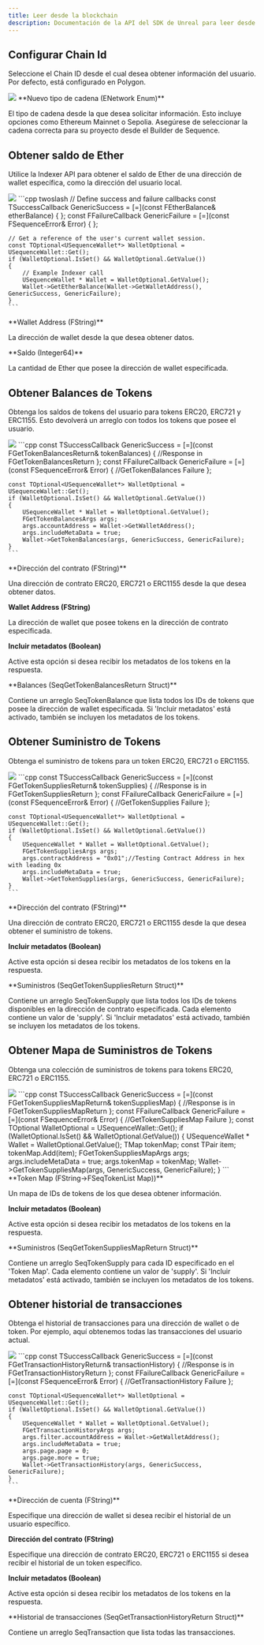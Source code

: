 ```yaml
---
title: Leer desde la blockchain
description: Documentación de la API del SDK de Unreal para leer desde la blockchain con la infraestructura de Sequence para juegos web3.
---
```


## Configurar Chain Id
Seleccione el Chain ID desde el cual desea obtener información del usuario. Por defecto, está configurado en Polygon.

<Tabs>
  <Tab title="Blueprint">
    <Frame caption="Set Chain Id">
      <img src="/images/unreal/v1/set_chain_id.png" />
    </Frame>
  </Tab>
</Tabs>

<Accordion title="Parámetros">
  **Nuevo tipo de cadena (ENetwork Enum)**

  El tipo de cadena desde la que desea solicitar información. Esto incluye opciones como Ethereum Mainnet o Sepolia. Asegúrese de seleccionar la cadena correcta para su proyecto desde el Builder de Sequence.
</Accordion>

## Obtener saldo de Ether
Utilice la Indexer API para obtener el saldo de Ether de una dirección de wallet específica, como la dirección del usuario local.

<Tabs>
  <Tab title="Blueprint">
    <Frame caption="Get Ether Balance">
      <img src="/images/unreal/v1/get_ether_balance.png" />
    </Frame>
  </Tab>

  <Tab title="C++">
    ```cpp twoslash
    // Define success and failure callbacks
    const TSuccessCallback<FEtherBalance> GenericSuccess = [=](const FEtherBalance& etherBalance) { };
    const FFailureCallback GenericFailure = [=](const FSequenceError& Error) { };

    // Get a reference of the user's current wallet session.
    const TOptional<USequenceWallet*> WalletOptional = USequenceWallet::Get();
    if (WalletOptional.IsSet() && WalletOptional.GetValue())
    {
        // Example Indexer call
        USequenceWallet * Wallet = WalletOptional.GetValue();
        Wallet->GetEtherBalance(Wallet->GetWalletAddress(), GenericSuccess, GenericFailure);
    }
    ```
  </Tab>
</Tabs>

<Accordion title="Parámetros">
  **Wallet Address (FString)**

  La dirección de wallet desde la que desea obtener datos.
</Accordion>

<Accordion title="Tipos de retorno">
  **Saldo (Integer64)**

  La cantidad de Ether que posee la dirección de wallet especificada.
</Accordion>

## Obtener Balances de Tokens
Obtenga los saldos de tokens del usuario para tokens ERC20, ERC721 y ERC1155. Esto devolverá un arreglo con todos los tokens
que posee el usuario.

<Tabs>
  <Tab title="Blueprint">
    <Frame caption="Get Token Balances">
      <img src="/images/unreal/v1/get_token_balances.png" />
    </Frame>
  </Tab>

  <Tab title="C++">
    ```cpp
    const TSuccessCallback<FGetTokenBalancesReturn> GenericSuccess = [=](const FGetTokenBalancesReturn& tokenBalances)
    {
        //Response in FGetTokenBalancesReturn
    };
    const FFailureCallback GenericFailure = [=](const FSequenceError& Error)
    {
        //GetTokenBalances Failure
    };

    const TOptional<USequenceWallet*> WalletOptional = USequenceWallet::Get();
    if (WalletOptional.IsSet() && WalletOptional.GetValue())
    {
        USequenceWallet * Wallet = WalletOptional.GetValue();
        FGetTokenBalancesArgs args;
        args.accountAddress = Wallet->GetWalletAddress();
        args.includeMetaData = true;
        Wallet->GetTokenBalances(args, GenericSuccess, GenericFailure);
    }
    ```
  </Tab>
</Tabs>

<Accordion title="Parámetros">
  **Dirección del contrato (FString)**

  Una dirección de contrato ERC20, ERC721 o ERC1155 desde la que desea obtener datos.

  **Wallet Address (FString)**

  La dirección de wallet que posee tokens en la dirección de contrato especificada.

  **Incluir metadatos (Boolean)**

  Active esta opción si desea recibir los metadatos de los tokens en la respuesta.
</Accordion>

<Accordion title="Tipos de retorno">
  **Balances (SeqGetTokenBalancesReturn Struct)**

  Contiene un arreglo SeqTokenBalance que lista todos los IDs de tokens que posee la dirección de wallet especificada. Si 'Incluir metadatos' está activado, también se incluyen los metadatos de los tokens.
</Accordion>

## Obtener Suministro de Tokens
Obtenga el suministro de tokens para un token ERC20, ERC721 o ERC1155.

<Tabs>
  <Tab title="Blueprint">
    <Frame caption="Get Token Supplies">
      <img src="/images/unreal/get_token_supplies.png" />
    </Frame>
  </Tab>

  <Tab title="C++">
    ```cpp
    const TSuccessCallback<FGetTokenSuppliesReturn> GenericSuccess = [=](const FGetTokenSuppliesReturn& tokenSupplies)
    {
        //Response is in FGetTokenSuppliesReturn
    };
    const FFailureCallback GenericFailure = [=](const FSequenceError& Error)
    {
        //GetTokenSupplies Failure
    };

    const TOptional<USequenceWallet*> WalletOptional = USequenceWallet::Get();
    if (WalletOptional.IsSet() && WalletOptional.GetValue())
    {
        USequenceWallet * Wallet = WalletOptional.GetValue();
        FGetTokenSuppliesArgs args;
        args.contractAddress = "0x01";//Testing Contract Address in hex with leading 0x
        args.includeMetaData = true;
        Wallet->GetTokenSupplies(args, GenericSuccess, GenericFailure);
    }
    ```
  </Tab>
</Tabs>

<Accordion title="Parámetros">
  **Dirección del contrato (FString)**

  Una dirección de contrato ERC20, ERC721 o ERC1155 desde la que desea obtener el suministro de tokens.

  **Incluir metadatos (Boolean)**

  Active esta opción si desea recibir los metadatos de los tokens en la respuesta.
</Accordion>

<Accordion title="Tipos de retorno">
  **Suministros (SeqGetTokenSuppliesReturn Struct)**

  Contiene un arreglo SeqTokenSupply que lista todos los IDs de tokens disponibles en la dirección de contrato especificada. Cada elemento contiene un valor de 'supply'. Si 'Incluir metadatos' está activado, también se incluyen los metadatos de los tokens.
</Accordion>

## Obtener Mapa de Suministros de Tokens
Obtenga una colección de suministros de tokens para tokens ERC20, ERC721 o ERC1155.

<Tabs>
  <Tab title="Blueprint">
    <Frame caption="Get Token Supplies Map">
      <img src="/images/unreal/get_token_supplies_map.png" />
    </Frame>
  </Tab>

  <Tab title="C++">
    ```cpp
    const TSuccessCallback<FGetTokenSuppliesMapReturn> GenericSuccess = [=](const FGetTokenSuppliesMapReturn& tokenSuppliesMap)
    {
        //Response is in FGetTokenSuppliesMapReturn
    };
    const FFailureCallback GenericFailure = [=](const FSequenceError& Error)
    {
        //GetTokenSuppliesMap Failure
    };
    const TOptional<USequenceWallet*> WalletOptional = USequenceWallet::Get();
    if (WalletOptional.IsSet() && WalletOptional.GetValue())
    {
        USequenceWallet * Wallet = WalletOptional.GetValue();
        TMap<FString, FTokenList> tokenMap;
        const TPair<FString,FTokenList> item;
        tokenMap.Add(item);
        FGetTokenSuppliesMapArgs args;
        args.includeMetaData = true;
        args.tokenMap = tokenMap;
        Wallet->GetTokenSuppliesMap(args, GenericSuccess, GenericFailure);
    }
    ```
  </Tab>
</Tabs>

<Accordion title="Parámetros">
  **Token Map (FString->FSeqTokenList Map))**

  Un mapa de IDs de tokens de los que desea obtener información.

  **Incluir metadatos (Boolean)**

  Active esta opción si desea recibir los metadatos de los tokens en la respuesta.
</Accordion>

<Accordion title="Tipos de retorno">
  **Suministros (SeqGetTokenSuppliesMapReturn Struct)**

  Contiene un arreglo SeqTokenSupply para cada ID especificado en el 'Token Map'. Cada elemento contiene un valor de 'supply'. Si 'Incluir metadatos' está activado, también se incluyen los metadatos de los tokens.
</Accordion>

## Obtener historial de transacciones
Obtenga el historial de transacciones para una dirección de wallet o de token.
Por ejemplo, aquí obtenemos todas las transacciones del usuario actual.

<Tabs>
  <Tab title="Blueprint">
    <Frame caption="Get Transaction History">
      <img src="/images/unreal/get_transaction_history.png" />
    </Frame>
  </Tab>

  <Tab title="C++">
    ```cpp
    const TSuccessCallback<FGetTransactionHistoryReturn> GenericSuccess = [=](const FGetTransactionHistoryReturn& transactionHistory)
    {
        //Response is in FGetTransactionHistoryReturn
    };
    const FFailureCallback GenericFailure = [=](const FSequenceError& Error)
    {
        //GetTransactionHistory Failure
    };

    const TOptional<USequenceWallet*> WalletOptional = USequenceWallet::Get();
    if (WalletOptional.IsSet() && WalletOptional.GetValue())
    {
        USequenceWallet * Wallet = WalletOptional.GetValue();
        FGetTransactionHistoryArgs args;
        args.filter.accountAddress = Wallet->GetWalletAddress();
        args.includeMetaData = true;
        args.page.page = 0;
        args.page.more = true;
        Wallet->GetTransactionHistory(args, GenericSuccess, GenericFailure);
    }
    ```
  </Tab>
</Tabs>

<Accordion title="Parámetros">
  **Dirección de cuenta (FString)**

  Especifique una dirección de wallet si desea recibir el historial de un usuario específico.

  **Dirección del contrato (FString)**

  Especifique una dirección de contrato ERC20, ERC721 o ERC1155 si desea recibir el historial de un token específico.

  **Incluir metadatos (Boolean)**

  Active esta opción si desea recibir los metadatos de los tokens en la respuesta.
</Accordion>

<Accordion title="Tipos de retorno">
  **Historial de transacciones (SeqGetTransactionHistoryReturn Struct)**

  Contiene un arreglo SeqTransaction que lista todas las transacciones.
</Accordion>